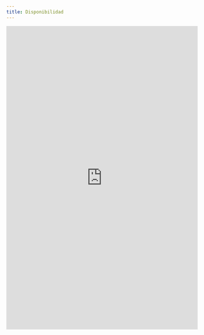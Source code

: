 ```yaml
---
title: Disponibilidad
---
```


```{=html}
<!-- Google Calendar Appointment Scheduling begin -->
<iframe src="https://calendar.google.com/calendar/u/0/appointments/AcZssZ3XNicVP_2eXTSXoKm1Xr3AqHGe6JQuzGPuxys=" style="border: 0" width="100%" height="800" frameborder="0"></iframe>
<!-- end Google Calendar Appointment Scheduling -->
```